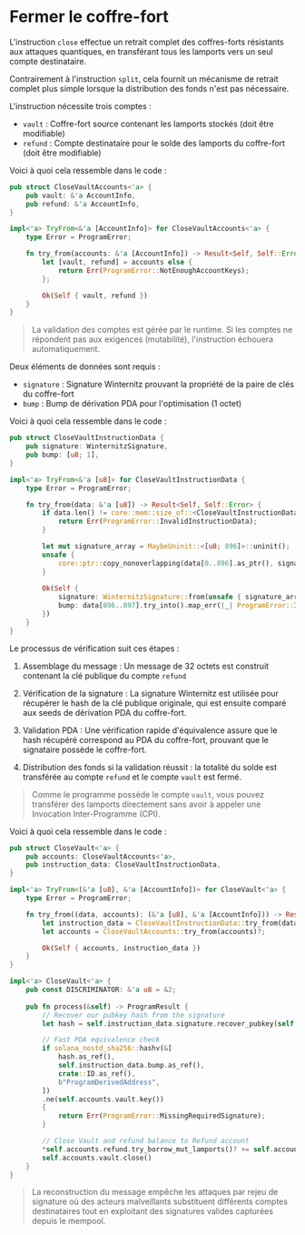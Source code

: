 # Fermer le coffre-fort

L'instruction `close` effectue un retrait complet des coffres-forts résistants aux attaques quantiques, en transférant tous les lamports vers un seul compte destinataire.

Contrairement à l'instruction `split`, cela fournit un mécanisme de retrait complet plus simple lorsque la distribution des fonds n'est pas nécessaire.

<ArticleSection name="Comptes requis" id="required-accounts" level="h2" />

L'instruction nécessite trois comptes :

- `vault` : Coffre-fort source contenant les lamports stockés (doit être modifiable)
- `refund` : Compte destinataire pour le solde des lamports du coffre-fort (doit être modifiable)

Voici à quoi cela ressemble dans le code :

```rust
pub struct CloseVaultAccounts<'a> {
    pub vault: &'a AccountInfo,
    pub refund: &'a AccountInfo,
}

impl<'a> TryFrom<&'a [AccountInfo]> for CloseVaultAccounts<'a> {
    type Error = ProgramError;

    fn try_from(accounts: &'a [AccountInfo]) -> Result<Self, Self::Error> {
        let [vault, refund] = accounts else {
            return Err(ProgramError::NotEnoughAccountKeys);
        };

        Ok(Self { vault, refund })
    }
}

```

> La validation des comptes est gérée par le runtime. Si les comptes ne répondent pas aux exigences (mutabilité), l'instruction échouera automatiquement.

<ArticleSection name="Données d'instruction" id="instruction-data" level="h2" />

Deux éléments de données sont requis :
- `signature` : Signature Winternitz prouvant la propriété de la paire de clés du coffre-fort
- `bump` : Bump de dérivation PDA pour l'optimisation (1 octet)

Voici à quoi cela ressemble dans le code :

```rust
pub struct CloseVaultInstructionData {
    pub signature: WinternitzSignature,
    pub bump: [u8; 1],
}

impl<'a> TryFrom<&'a [u8]> for CloseVaultInstructionData {
    type Error = ProgramError;

    fn try_from(data: &'a [u8]) -> Result<Self, Self::Error> {
        if data.len() != core::mem::size_of::<CloseVaultInstructionData>() {
            return Err(ProgramError::InvalidInstructionData);
        }

        let mut signature_array = MaybeUninit::<[u8; 896]>::uninit();
        unsafe {
            core::ptr::copy_nonoverlapping(data[0..896].as_ptr(), signature_array.as_mut_ptr() as *mut u8, 896);
        }
        
        Ok(Self { 
            signature: WinternitzSignature::from(unsafe { signature_array.assume_init() }),
            bump: data[896..897].try_into().map_err(|_| ProgramError::InvalidInstructionData)?,
        })
    }
}
```

<ArticleSection name="Logique d'instruction" id="instruction-logic" level="h2" />

Le processus de vérification suit ces étapes :

1. Assemblage du message : Un message de 32 octets est construit contenant la clé publique du compte `refund`

2. Vérification de la signature : La signature Winternitz est utilisée pour récupérer le hash de la clé publique originale, qui est ensuite comparé aux seeds de dérivation PDA du coffre-fort.

3. Validation PDA : Une vérification rapide d'équivalence assure que le hash récupéré correspond au PDA du coffre-fort, prouvant que le signataire possède le coffre-fort.

4. Distribution des fonds si la validation réussit : la totalité du solde est transférée au compte `refund` et le compte `vault` est fermé.

> Comme le programme possède le compte `vault`, vous pouvez transférer des lamports directement sans avoir à appeler une Invocation Inter-Programme (CPI).

Voici à quoi cela ressemble dans le code :

```rust
pub struct CloseVault<'a> {
    pub accounts: CloseVaultAccounts<'a>,
    pub instruction_data: CloseVaultInstructionData,
}

impl<'a> TryFrom<(&'a [u8], &'a [AccountInfo])> for CloseVault<'a> {
    type Error = ProgramError;

    fn try_from((data, accounts): (&'a [u8], &'a [AccountInfo])) -> Result<Self, Self::Error> {
        let instruction_data = CloseVaultInstructionData::try_from(data)?;
        let accounts = CloseVaultAccounts::try_from(accounts)?;

        Ok(Self { accounts, instruction_data })
    }
}

impl<'a> CloseVault<'a> {
    pub const DISCRIMINATOR: &'a u8 = &2;
 
    pub fn process(&self) -> ProgramResult {
        // Recover our pubkey hash from the signature
        let hash = self.instruction_data.signature.recover_pubkey(self.accounts.refund.key()).merklize();

        // Fast PDA equivalence check
        if solana_nostd_sha256::hashv(&[
            hash.as_ref(),
            self.instruction_data.bump.as_ref(),
            crate::ID.as_ref(),
            b"ProgramDerivedAddress",
        ])
        .ne(self.accounts.vault.key())
        {
            return Err(ProgramError::MissingRequiredSignature);
        }

        // Close Vault and refund balance to Refund account
        *self.accounts.refund.try_borrow_mut_lamports()? += self.accounts.vault.lamports();
        self.accounts.vault.close()
    }
}
```

> La reconstruction du message empêche les attaques par rejeu de signature où des acteurs malveillants substituent différents comptes destinataires tout en exploitant des signatures valides capturées depuis le mempool.
